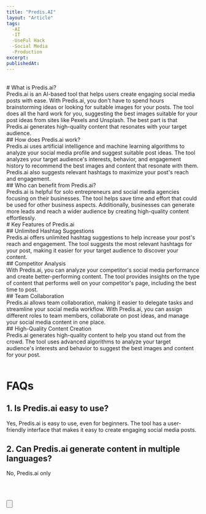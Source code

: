 ```yaml
---
title: "Predis.AI"
layout: "Article"
tags:
  -AI 
  -IT
  -UseFul Hack
  -Social Media
  -Production
excerpt:
publishedAt:
---
```

<br/>
# What is Predis.ai?
<br/>
Predis.ai is an AI-based tool that helps users create engaging social media posts with ease. With Predis.ai, you don't have to spend hours brainstorming ideas or looking for suitable images for your posts. The tool does all the hard work for you, suggesting the best images suitable for your post ideas from sites like Pexels and Unsplash. The best part is that Predis.ai generates high-quality content that resonates with your target audience.
<br/>
## How does Predis.ai work?
<br/>
Predis.ai uses artificial intelligence and machine learning algorithms to analyze your social media profile and suggest suitable post ideas. The tool analyzes your target audience's interests, behavior, and engagement history to recommend the best images and content that resonate with them. Predis.ai also suggests relevant hashtags to maximize your post's reach and engagement.
<br/>
## Who can benefit from Predis.ai?
<br/>
Predis.ai is helpful for solo entrepreneurs and social media agencies focusing on their businesses. The tool helps save time and effort that could be used for other business aspects. Additionally, businesses can generate more leads and reach a wider audience by creating high-quality content effortlessly.
<br/>
# Key Features of Predis.ai
<br/>
## Unlimited Hashtag Suggestions
<br/>
Predis.ai offers unlimited hashtag suggestions to help increase your post's reach and engagement. The tool suggests the most relevant hashtags for your post, making it easier for your target audience to discover your content.
<br/>
## Competitor Analysis
<br/>
With Predis.ai, you can analyze your competitor's social media performance and create better-performing content. The tool provides insights on the type of content that performs well on your competitor's page, including the best time to post.
<br/>
## Team Collaboration
<br/>
Predis.ai allows team collaboration, making it easier to delegate tasks and streamline your social media workflow. With Predis.ai, you can assign different roles to team members, collaborate on post ideas, and manage your social media content in one place.
<br/>
## High-Quality Content Creation
<br/>
Predis.ai generates high-quality content to help you stand out from the crowd. The tool uses advanced algorithms to analyze your target audience's interests and behavior to suggest the best images and content for your post.
<br/>
<YouTube id= "watch?v=Imso0RJ9NUo"/>
<br/>

# FAQs
## 1. Is Predis.ai easy to use?
Yes, Predis.ai is easy to use, even for beginners. The tool has a user-friendly interface that makes it easy to create engaging social media posts.

## 2. Can Predis.ai generate content in multiple languages?
No, Predis.ai only

<br />
<br />

<Button
  address="https://predis.ai/"
  text="Link to Predis.ai"
/>
